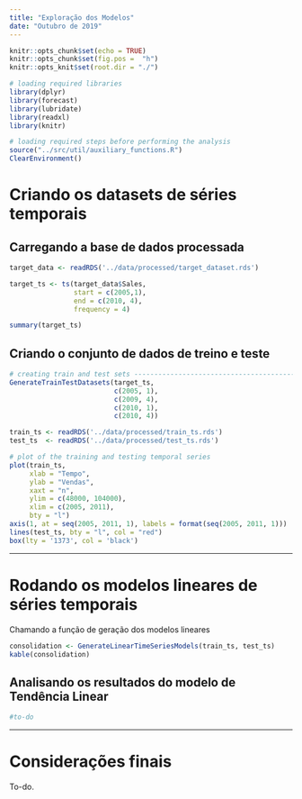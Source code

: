 ```yaml
---
title: "Exploração dos Modelos"
date: "Outubro de 2019"
---
```


```r
knitr::opts_chunk$set(echo = TRUE)
knitr::opts_chunk$set(fig.pos =  "h")
knitr::opts_knit$set(root.dir = "./")

# loading required libraries
library(dplyr)
library(forecast)
library(lubridate)
library(readxl)
library(knitr)
```

```r
# loading required steps before performing the analysis
source("../src/util/auxiliary_functions.R")
ClearEnvironment()
```

# Criando os datasets de séries temporais

## Carregando a base de dados processada

```r
target_data <- readRDS('../data/processed/target_dataset.rds')

target_ts <- ts(target_data$Sales, 
                start = c(2005,1), 
                end = c(2010, 4), 
                frequency = 4)

summary(target_ts)
```

## Criando o conjunto de dados de treino e teste

```r
# creating train and test sets ------------------------------------------------
GenerateTrainTestDatasets(target_ts,
                          c(2005, 1),
                          c(2009, 4),
                          c(2010, 1),
                          c(2010, 4))

train_ts <- readRDS('../data/processed/train_ts.rds')
test_ts  <- readRDS('../data/processed/test_ts.rds')

# plot of the training and testing temporal series
plot(train_ts, 
     xlab = "Tempo", 
     ylab = "Vendas", 
     xaxt = "n", 
     ylim = c(48000, 104000), 
     xlim = c(2005, 2011), 
     bty = "l")
axis(1, at = seq(2005, 2011, 1), labels = format(seq(2005, 2011, 1)))
lines(test_ts, bty = "l", col = "red")
box(lty = '1373', col = 'black')
```

*******************************************************************************

# Rodando os modelos lineares de séries temporais

Chamando a função de geração dos modelos lineares

```r
consolidation <- GenerateLinearTimeSeriesModels(train_ts, test_ts)
kable(consolidation)
```

## Analisando os resultados do modelo de Tendência Linear

```r
#to-do
```


*******************************************************************************

# Considerações finais

To-do.
